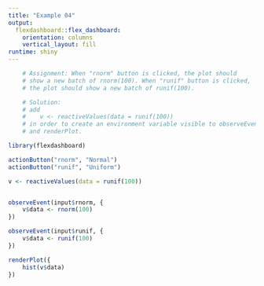 ```yaml
---
title: "Example 04"
output: 
  flexdashboard::flex_dashboard:
    orientation: columns
    vertical_layout: fill
runtime: shiny     
---
```


```r

    # Assignment: When "rnorm" button is clicked, the plot should
    # show a new batch of rnorm(100). When "runif" button is clicked,
    # the plot should show a new batch of runif(100).

    # Solution:
    # add      
    #    v <- reactiveValues(data = runif(100))
    # in order to create an environment variable visible to observeEvent 
    # and renderPlot.

library(flexdashboard)
```



```r
actionButton("rnorm", "Normal")
actionButton("runif", "Uniform")
```

```r
v <- reactiveValues(data = runif(100))


observeEvent(input$rnorm, {
    v$data <- rnorm(100)
})

observeEvent(input$runif, {
    v$data <- runif(100)
})
```


```r
renderPlot({
    hist(v$data)
})    
```

